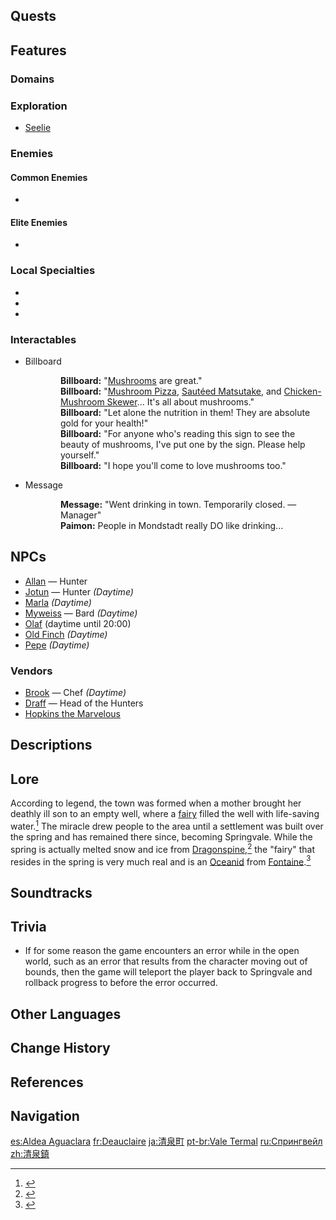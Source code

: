 {{Location Infobox
|image        = Springvale.png
|type         = Subarea
|region       = Mondstadt
|area         = Windwail Highland
}}
{{Location Intro|description=<p>Springvale features dirt-paved areas and one-story tan houses with blue-tiled roofs. One singular windmill watches over it, with a naturally-occurring spring right below it.</p>}}

==Quests==
{{Quests by Category List|heo=1}}

==Features==
===Domains===
{{Domains by Category Gallery}}

===Exploration===
* [[Seelie]]

===Enemies===
====Common Enemies====
* {{Enemy|Anemo Slime}}

====Elite Enemies====
* {{Enemy|Fatui Electro Cicin Mage}}

===Local Specialties===
* {{Item|Calla Lily}}
* {{Item|Dandelion Seed}}
* {{Item|Philanemo Mushroom}}

===Interactables===
* Billboard
{{Dialogue Start}}
::'''Billboard:''' "[[Mushroom]]s are great."
::'''Billboard:''' "[[Mushroom Pizza]], [[Sautéed Matsutake]], and [[Chicken-Mushroom Skewer]]... It's all about mushrooms."
::'''Billboard:''' "Let alone the nutrition in them! They are absolute gold for your health!"
::'''Billboard:''' "For anyone who's reading this sign to see the beauty of mushrooms, I've put one by the sign. Please help yourself."
::'''Billboard:''' "I hope you'll come to love mushrooms too."
{{Dialogue End}}
* Message
{{Dialogue Start}}
::'''Message:''' "Went drinking in town. Temporarily closed. &mdash;Manager"
::'''Paimon:''' People in Mondstadt really DO like drinking...
{{Dialogue End}}

==NPCs==
* [[Allan]] &mdash; Hunter
* [[Jotun]] &mdash; Hunter ''(Daytime)''
* [[Marla]] ''(Daytime)''
* [[Myweiss]] &mdash; Bard ''(Daytime)''
* [[Olaf]] (daytime until 20:00)
* [[Old Finch]] ''(Daytime)''
* [[Pepe]] ''(Daytime)''

===Vendors===
* [[Brook]] &mdash; Chef ''(Daytime)''
* [[Draff]] &mdash; Head of the Hunters
* [[Hopkins the Marvelous]]

==Descriptions==
{{Description|A peaceful and idyllic suburban town. It has a long history of hunting, of sweet spring water, and of passing down the legend of a beneficent spirit dwelling within the waters.|Viewpoint, [[Land of Clear Springs]]}}
{{Description|A sleepy little village to the south of Mondstadt, that sits facing the lake that surrounds the city.<br>Most of the village's residents are hunters that provide fresh meat for all the big restaurants of Mondstadt.<br>Springvale's rustic appeal attracts many tourists. If you are lucky in your travels, you may come across a restaurant that truly knows how to bring out the best qualities of Springvale's meat.|[https://genshin.hoyoverse.com/en/map Exploration], Genshin Impact Official Site}}

==Lore==
According to legend, the town was formed when a mother brought her deathly ill son to an empty well, where a [[Spring Fairy|fairy]] filled the well with life-saving water.<ref>{{Ref/CS|Diona|5}}</ref> The miracle drew people to the area until a settlement was built over the spring and has remained there since, becoming Springvale. While the spring is actually melted snow and ice from [[Dragonspine]],<ref>{{Ref/NPC|Olaf}}</ref> the "fairy" that resides in the spring is very much real and is an [[Oceanid]] from [[Fontaine]].<ref>{{Ref/Quest|Life Flows On (I)}}</ref>

==Soundtracks==
{{Soundtracks by Category Table|type=location}}

==Trivia==
* If for some reason the game encounters an error while in the open world, such as an error that results from the character moving out of bounds, then the game will teleport the player back to Springvale and rollback progress to before the error occurred.
<!--
==Gallery==
==Video Guides==
-->
==Other Languages==
{{Other Languages
|en      = Springvale
|zhs     = 清泉镇
|zhs_rm  = Qīngquán-zhèn
|zht     = 清泉鎮
|zht_rm  = Qīngquán-zhèn
|zh_tl   = Clear Spring Town
|ja      = {{Rubi|清|きよ|泉|いずみ|町|ちょう}}
|ja_rm   = Kiyo-izumi-chou<ref>[[Map]], Label: Springvale (Japanese)</ref>
|ja_tl   = Clear Spring Town
|ko      = 샘물 마을
|ko_rm   = Saemmul Maeul
|ko_tl   = Spring Water Village
|es      = Aldea Aguaclara
|es_tl   = Clearwater Village
|fr      = Deauclaire
|fr_tl   = Of-Clearwater
|ru      = Спрингвейл
|th      = Springvale
|vi      = {{tt|Thanh Tuyền Trấn|清泉鎮}}
|vi_tl   = Clear Spring Town
|de      = Quellingen
|de_tl   = Spring Town
|id      = Springvale
|pt      = Vale Termal
|pt_tl   = Thermal Valley
|tr      = Pınarköy
|tr_tl   = Springville
|it      = Villaggio Acquachiara
|it_tl   = Clearwater Village
}}

==Change History==
{{Change History|1.0}}

==References==
{{Reflist}}

==Navigation==
{{Area Navbox|Mondstadt}}

[[es:Aldea Aguaclara]]
[[fr:Deauclaire]]
[[ja:清泉町]]
[[pt-br:Vale Termal]]
[[ru:Спрингвейл]]
[[zh:清泉鎮]]